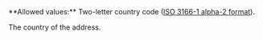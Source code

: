 <ParamField body="Country" type="string" required>
**Allowed values:** Two-letter country code (<a href="/api-reference/overview/data-formats" target="_blank">ISO 3166-1 alpha-2 format</a>).

The country of the address. 
</ParamField>